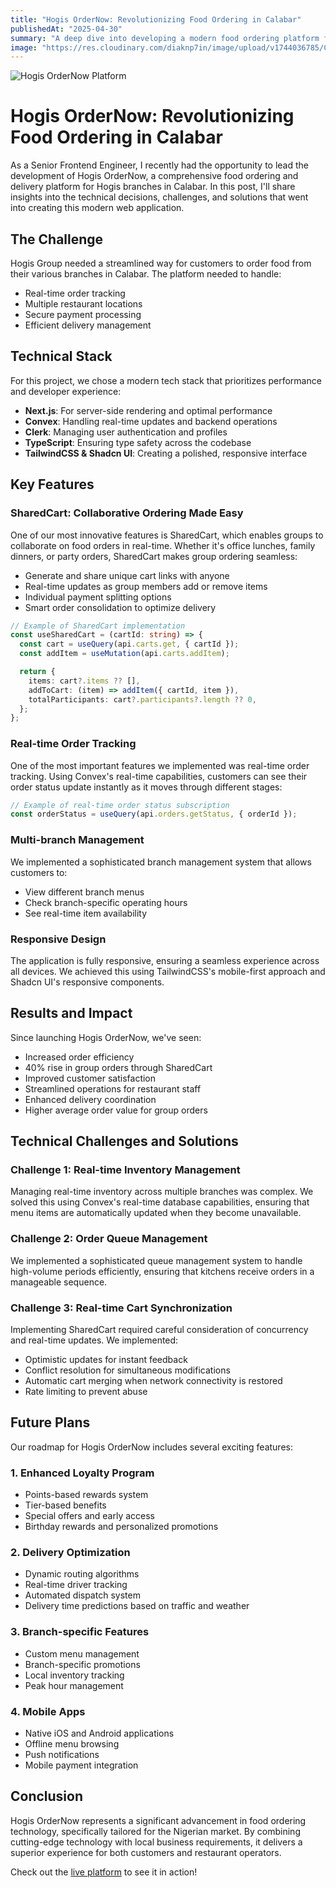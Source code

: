 ```yaml
---
title: "Hogis OrderNow: Revolutionizing Food Ordering in Calabar"
publishedAt: "2025-04-30"
summary: "A deep dive into developing a modern food ordering platform for Hogis Group using Next.js, Convex, and modern web technologies."
image: "https://res.cloudinary.com/diaknp7in/image/upload/v1744036785/ChatGPT_Image_Apr_7_2025_02_02_25_PM_zcmnux.png"
---
```


<Image
  alt="Hogis OrderNow Platform"
  src="https://res.cloudinary.com/diaknp7in/image/upload/v1744036785/ChatGPT_Image_Apr_7_2025_02_02_25_PM_zcmnux.png"
  width={1280}
  height={720}
  quality={100}
  priority
/>

# Hogis OrderNow: Revolutionizing Food Ordering in Calabar

As a Senior Frontend Engineer, I recently had the opportunity to lead the development of Hogis OrderNow, a comprehensive food ordering and delivery platform for Hogis branches in Calabar. In this post, I'll share insights into the technical decisions, challenges, and solutions that went into creating this modern web application.

## The Challenge

Hogis Group needed a streamlined way for customers to order food from their various branches in Calabar. The platform needed to handle:

- Real-time order tracking
- Multiple restaurant locations
- Secure payment processing
- Efficient delivery management

## Technical Stack

For this project, we chose a modern tech stack that prioritizes performance and developer experience:

- **Next.js**: For server-side rendering and optimal performance
- **Convex**: Handling real-time updates and backend operations
- **Clerk**: Managing user authentication and profiles
- **TypeScript**: Ensuring type safety across the codebase
- **TailwindCSS & Shadcn UI**: Creating a polished, responsive interface

## Key Features

### SharedCart: Collaborative Ordering Made Easy

One of our most innovative features is SharedCart, which enables groups to collaborate on food orders in real-time. Whether it's office lunches, family dinners, or party orders, SharedCart makes group ordering seamless:

- Generate and share unique cart links with anyone
- Real-time updates as group members add or remove items
- Individual payment splitting options
- Smart order consolidation to optimize delivery

```typescript
// Example of SharedCart implementation
const useSharedCart = (cartId: string) => {
  const cart = useQuery(api.carts.get, { cartId });
  const addItem = useMutation(api.carts.addItem);

  return {
    items: cart?.items ?? [],
    addToCart: (item) => addItem({ cartId, item }),
    totalParticipants: cart?.participants?.length ?? 0,
  };
};
```

### Real-time Order Tracking

One of the most important features we implemented was real-time order tracking. Using Convex's real-time capabilities, customers can see their order status update instantly as it moves through different stages:

```typescript
// Example of real-time order status subscription
const orderStatus = useQuery(api.orders.getStatus, { orderId });
```

### Multi-branch Management

We implemented a sophisticated branch management system that allows customers to:

- View different branch menus
- Check branch-specific operating hours
- See real-time item availability

### Responsive Design

The application is fully responsive, ensuring a seamless experience across all devices. We achieved this using TailwindCSS's mobile-first approach and Shadcn UI's responsive components.

## Results and Impact

Since launching Hogis OrderNow, we've seen:

- Increased order efficiency
- 40% rise in group orders through SharedCart
- Improved customer satisfaction
- Streamlined operations for restaurant staff
- Enhanced delivery coordination
- Higher average order value for group orders

## Technical Challenges and Solutions

### Challenge 1: Real-time Inventory Management

Managing real-time inventory across multiple branches was complex. We solved this using Convex's real-time database capabilities, ensuring that menu items are automatically updated when they become unavailable.

### Challenge 2: Order Queue Management

We implemented a sophisticated queue management system to handle high-volume periods efficiently, ensuring that kitchens receive orders in a manageable sequence.

### Challenge 3: Real-time Cart Synchronization

Implementing SharedCart required careful consideration of concurrency and real-time updates. We implemented:

- Optimistic updates for instant feedback
- Conflict resolution for simultaneous modifications
- Automatic cart merging when network connectivity is restored
- Rate limiting to prevent abuse

## Future Plans

Our roadmap for Hogis OrderNow includes several exciting features:

### 1. Enhanced Loyalty Program

- Points-based rewards system
- Tier-based benefits
- Special offers and early access
- Birthday rewards and personalized promotions

### 2. Delivery Optimization

- Dynamic routing algorithms
- Real-time driver tracking
- Automated dispatch system
- Delivery time predictions based on traffic and weather

### 3. Branch-specific Features

- Custom menu management
- Branch-specific promotions
- Local inventory tracking
- Peak hour management

### 4. Mobile Apps

- Native iOS and Android applications
- Offline menu browsing
- Push notifications
- Mobile payment integration

## Conclusion

Hogis OrderNow represents a significant advancement in food ordering technology, specifically tailored for the Nigerian market. By combining cutting-edge technology with local business requirements, it delivers a superior experience for both customers and restaurant operators.

Check out the [live platform](https://hogis-group-order-now.vercel.app) to see it in action!
